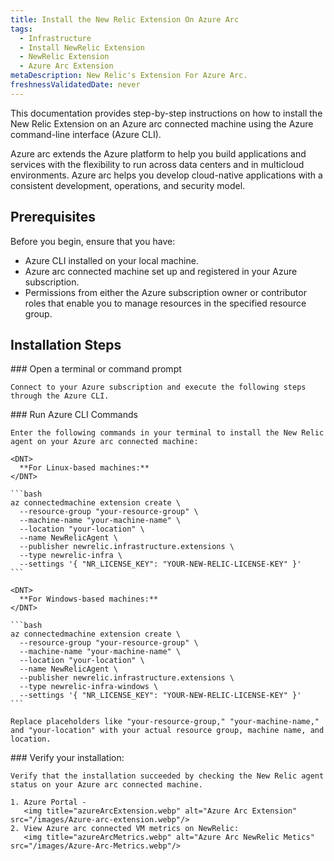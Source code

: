 ```yaml
---
title: Install the New Relic Extension On Azure Arc
tags:
  - Infrastructure
  - Install NewRelic Extension
  - NewRelic Extension
  - Azure Arc Extension
metaDescription: New Relic's Extension For Azure Arc.
freshnessValidatedDate: never
---
```


This documentation provides step-by-step instructions on how to install the New Relic Extension on an Azure arc connected machine using the Azure command-line interface (Azure CLI).

<CollapserGroup>
  <Collapser
    id="verbose-with-manifest"
    title="What Is Azure Arc?"
  >
    Azure arc extends the Azure platform to help you build applications and services with the flexibility to run across data centers and in multicloud environments. Azure arc helps you develop cloud-native applications with a consistent development, operations, and security model.
  </Collapser>
</CollapserGroup>

## Prerequisites

Before you begin, ensure that you have:

* Azure CLI installed on your local machine.
* Azure arc connected machine set up and registered in your Azure subscription.
* Permissions from either the Azure subscription owner or contributor roles that enable you to manage resources in the specified resource group.

## Installation Steps

<Steps>
  <Step>
    ### Open a terminal or command prompt

    Connect to your Azure subscription and execute the following steps through the Azure CLI.  

  </Step>

  <Step>
    ### Run Azure CLI Commands

    Enter the following commands in your terminal to install the New Relic agent on your Azure arc connected machine:

    <DNT>
      **For Linux-based machines:**
    </DNT>

    ```bash
    az connectedmachine extension create \
      --resource-group "your-resource-group" \
      --machine-name "your-machine-name" \
      --location "your-location" \
      --name NewRelicAgent \
      --publisher newrelic.infrastructure.extensions \
      --type newrelic-infra \
      --settings '{ "NR_LICENSE_KEY": "YOUR-NEW-RELIC-LICENSE-KEY" }'
    ```

    <DNT>
      **For Windows-based machines:**
    </DNT>

    ```bash
    az connectedmachine extension create \
      --resource-group "your-resource-group" \
      --machine-name "your-machine-name" \
      --location "your-location" \
      --name NewRelicAgent \
      --publisher newrelic.infrastructure.extensions \
      --type newrelic-infra-windows \
      --settings '{ "NR_LICENSE_KEY": "YOUR-NEW-RELIC-LICENSE-KEY" }'
    ```

    Replace placeholders like "your-resource-group," "your-machine-name," and "your-location" with your actual resource group, machine name, and location.  

  </Step>

  <Step>
    ### Verify your installation:

    Verify that the installation succeeded by checking the New Relic agent status on your Azure arc connected machine.

    1. Azure Portal -
       <img title="azureArcExtension.webp" alt="Azure Arc Extension" src="/images/Azure-arc-extension.webp"/>
    2. View Azure arc connected VM metrics on NewRelic:
       <img title="azureArcMetrics.webp" alt="Azure Arc NewRelic Metics" src="/images/Azure-Arc-Metrics.webp"/>
  </Step>
</Steps>
